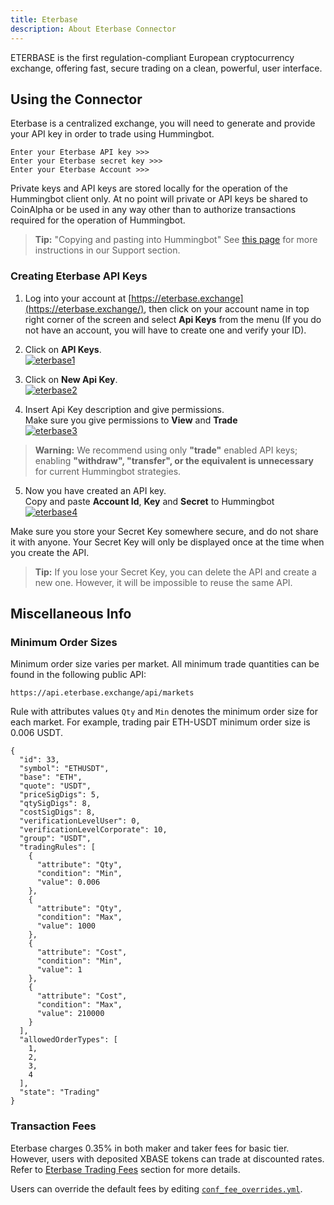```yaml
---
title: Eterbase
description: About Eterbase Connector
---
```


ETERBASE is the first regulation-compliant European cryptocurrency exchange, offering fast, secure trading on a clean, powerful, user interface.

## Using the Connector

Eterbase is a centralized exchange, you will need to generate and provide your API key in order to trade using Hummingbot.

```
Enter your Eterbase API key >>>
Enter your Eterbase secret key >>>
Enter your Eterbase Account >>>
```

Private keys and API keys are stored locally for the operation of the Hummingbot client only. At no point will private or API keys be shared to CoinAlpha or be used in any way other than to authorize transactions required for the operation of Hummingbot.

> **Tip:** "Copying and pasting into Hummingbot" See [this page](/intro/support/#paste-items-from-clipboard-in-putty) for more instructions in our Support section.

### Creating Eterbase API Keys

1. Log into your account at [https://eterbase.exchange](https://eterbase.exchange/), then click on your account name in top right corner of the screen and select **Api Keys** from the menu (If you do not have an account, you will have to create one and verify your ID).

2. Click on **API Keys**.<br />
   [![eterbase1](/img/eterbase1.png)](/img/eterbase1.png)

3. Click on **New Api Key**.<br />
   [![eterbase2](/img/eterbase2.png)](/img/eterbase2.png)

4. Insert Api Key description and give permissions.<br />
   Make sure you give permissions to **View** and **Trade**<br />
   [![eterbase3](/img/eterbase3.png)](/img/eterbase3.png)

> **Warning:** We recommend using only **"trade"** enabled API keys; enabling **"withdraw", "transfer", or the equivalent is unnecessary** for current Hummingbot strategies.

5. Now you have created an API key.<br />
   Copy and paste **Account Id**, **Key** and **Secret** to Hummingbot<br />
   [![eterbase4](/img/eterbase4.png)](/img/eterbase4.png)

Make sure you store your Secret Key somewhere secure, and do not share it with anyone. Your Secret Key will only be displayed once at the time when you create the API.

> **Tip:** If you lose your Secret Key, you can delete the API and create a new one. However, it will be impossible to reuse the same API.

## Miscellaneous Info

### Minimum Order Sizes

Minimum order size varies per market. All minimum trade quantities can be found in the following public API:

```
https://api.eterbase.exchange/api/markets
```

Rule with attributes values `Qty` and `Min` denotes the minimum order size for each market. For example, trading pair ETH-USDT minimum order size is 0.006 USDT.

```
{
  "id": 33,
  "symbol": "ETHUSDT",
  "base": "ETH",
  "quote": "USDT",
  "priceSigDigs": 5,
  "qtySigDigs": 8,
  "costSigDigs": 8,
  "verificationLevelUser": 0,
  "verificationLevelCorporate": 10,
  "group": "USDT",
  "tradingRules": [
    {
      "attribute": "Qty",
      "condition": "Min",
      "value": 0.006
    },
    {
      "attribute": "Qty",
      "condition": "Max",
      "value": 1000
    },
    {
      "attribute": "Cost",
      "condition": "Min",
      "value": 1
    },
    {
      "attribute": "Cost",
      "condition": "Max",
      "value": 210000
    }
  ],
  "allowedOrderTypes": [
    1,
    2,
    3,
    4
  ],
  "state": "Trading"
}
```

### Transaction Fees

Eterbase charges 0.35% in both maker and taker fees for basic tier. However, users with deposited XBASE tokens can trade at discounted rates. Refer to [Eterbase Trading Fees](https://www.eterbase.com/exchange/fees/) section for more details.

Users can override the default fees by editing [`conf_fee_overrides.yml`](https://docs.hummingbot.io/advanced/fee-overrides/).

